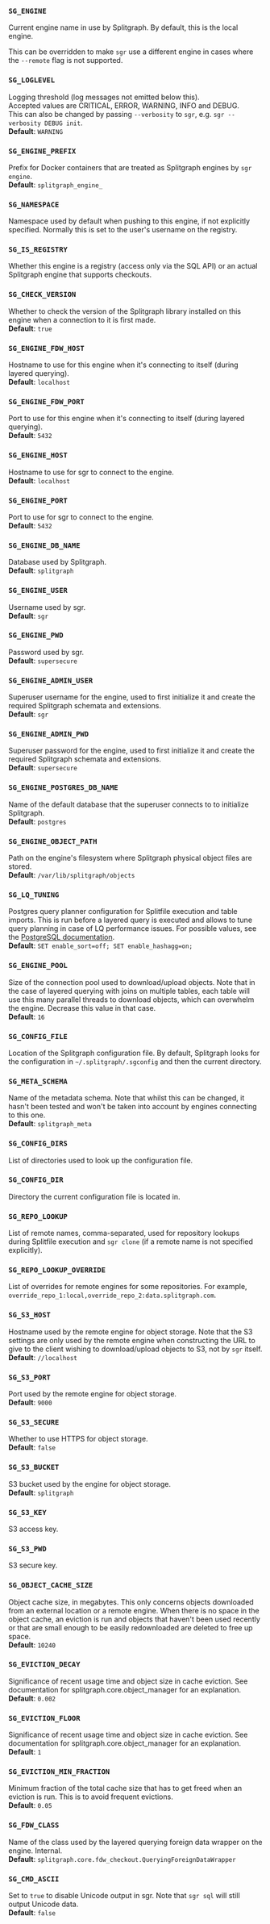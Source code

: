 

### `SG_ENGINE`
Current engine name in use by Splitgraph. By default, this is the local engine.

This can be overridden to make `sgr` use a different engine in cases where the `--remote` flag is not supported.

### `SG_LOGLEVEL`
Logging threshold (log messages not emitted below this).  
Accepted values are CRITICAL, ERROR, WARNING, INFO and DEBUG.  
This can also be changed by passing `--verbosity` to `sgr`, e.g. `sgr --verbosity DEBUG init`.  
**Default**: `WARNING`

### `SG_ENGINE_PREFIX`
Prefix for Docker containers that are treated as Splitgraph engines by `sgr engine`.  
**Default**: `splitgraph_engine_`

### `SG_NAMESPACE`
Namespace used by default when pushing to this engine, if not explicitly specified. Normally this is set to the user's username on the registry.

### `SG_IS_REGISTRY`
Whether this engine is a registry (access only via the SQL API) or an actual Splitgraph engine that supports checkouts.

### `SG_CHECK_VERSION`
Whether to check the version of the Splitgraph library installed on this engine when a connection to it is first made.  
**Default**: `true`

### `SG_ENGINE_FDW_HOST`
Hostname to use for this engine when it's connecting to itself (during layered querying).  
**Default**: `localhost`

### `SG_ENGINE_FDW_PORT`
Port to use for this engine when it's connecting to itself (during layered querying).  
**Default**: `5432`

### `SG_ENGINE_HOST`
Hostname to use for sgr to connect to the engine.  
**Default**: `localhost`

### `SG_ENGINE_PORT`
Port to use for sgr to connect to the engine.  
**Default**: `5432`

### `SG_ENGINE_DB_NAME`
Database used by Splitgraph.  
**Default**: `splitgraph`

### `SG_ENGINE_USER`
Username used by sgr.  
**Default**: `sgr`

### `SG_ENGINE_PWD`
Password used by sgr.  
**Default**: `supersecure`

### `SG_ENGINE_ADMIN_USER`
Superuser username for the engine, used to first initialize it and create the required Splitgraph schemata and extensions.  
**Default**: `sgr`

### `SG_ENGINE_ADMIN_PWD`
Superuser password for the engine, used to first initialize it and create the required Splitgraph schemata and extensions.  
**Default**: `supersecure`

### `SG_ENGINE_POSTGRES_DB_NAME`
Name of the default database that the superuser connects to to initialize Splitgraph.  
**Default**: `postgres`

### `SG_ENGINE_OBJECT_PATH`
Path on the engine's filesystem where Splitgraph physical object files are stored.  
**Default**: `/var/lib/splitgraph/objects`

### `SG_LQ_TUNING`
Postgres query planner configuration for Splitfile execution and table imports. This is run before a layered query is executed and allows to tune query planning in case of LQ performance issues. For possible values, see the [PostgreSQL documentation](https://www.postgresql.org/docs/12/runtime-config-query.html).  
**Default**: `SET enable_sort=off; SET enable_hashagg=on;`

### `SG_ENGINE_POOL`
Size of the connection pool used to download/upload objects. Note that in the case of layered querying with joins on multiple tables, each table will use this many parallel threads to download objects, which can overwhelm the engine. Decrease this value in that case.  
**Default**: `16`

### `SG_CONFIG_FILE`
Location of the Splitgraph configuration file. By default, Splitgraph looks for the configuration in `~/.splitgraph/.sgconfig` and then the current directory.

### `SG_META_SCHEMA`
Name of the metadata schema. Note that whilst this can be changed, it hasn't been tested and won't be taken into account by engines connecting to this one.  
**Default**: `splitgraph_meta`

### `SG_CONFIG_DIRS`
List of directories used to look up the configuration file.

### `SG_CONFIG_DIR`
Directory the current configuration file is located in.

### `SG_REPO_LOOKUP`
List of remote names, comma-separated, used for repository lookups during Splitfile execution and `sgr clone` (if a remote name is not specified explicitly).

### `SG_REPO_LOOKUP_OVERRIDE`
List of overrides for remote engines for some repositories. For example, `override_repo_1:local,override_repo_2:data.splitgraph.com`.

### `SG_S3_HOST`
Hostname used by the remote engine for object storage. Note that the S3 settings are only used by the remote engine when constructing the URL to give to the client wishing to download/upload objects to S3, not by `sgr` itself.  
**Default**: `//localhost`

### `SG_S3_PORT`
Port used by the remote engine for object storage.  
**Default**: `9000`

### `SG_S3_SECURE`
Whether to use HTTPS for object storage.  
**Default**: `false`

### `SG_S3_BUCKET`
S3 bucket used by the engine for object storage.  
**Default**: `splitgraph`

### `SG_S3_KEY`
S3 access key.

### `SG_S3_PWD`
S3 secure key.

### `SG_OBJECT_CACHE_SIZE`
Object cache size, in megabytes. This only concerns objects downloaded from an external location or a remote engine. When there is no space in the object cache, an eviction is run and objects that haven't been used recently or that are small enough to be easily redownloaded are deleted to free up space.  
**Default**: `10240`

### `SG_EVICTION_DECAY`
Significance of recent usage time and object size in cache eviction. See documentation for splitgraph.core.object_manager for an explanation.  
**Default**: `0.002`

### `SG_EVICTION_FLOOR`
Significance of recent usage time and object size in cache eviction. See documentation for splitgraph.core.object_manager for an explanation.  
**Default**: `1`

### `SG_EVICTION_MIN_FRACTION`
Minimum fraction of the total cache size that has to get freed when an eviction is run. This is to avoid frequent evictions.  
**Default**: `0.05`

### `SG_FDW_CLASS`
Name of the class used by the layered querying foreign data wrapper on the engine. Internal.  
**Default**: `splitgraph.core.fdw_checkout.QueryingForeignDataWrapper`

### `SG_CMD_ASCII`
Set to `true` to disable Unicode output in sgr. Note that `sgr sql` will still output Unicode data.  
**Default**: `false`

